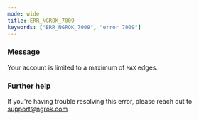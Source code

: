 ```yaml
---
mode: wide
title: ERR_NGROK_7009
keywords: ["ERR_NGROK_7009", "error 7009"]
---
```



### Message

Your account is limited to a maximum of `MAX` edges.

<ErrorDetails />

### Further help

If you're having trouble resolving this error, please reach out to [support@ngrok.com](mailto:support@ngrok.com?subject=Help%20with%20ERR_NGROK_7009)
